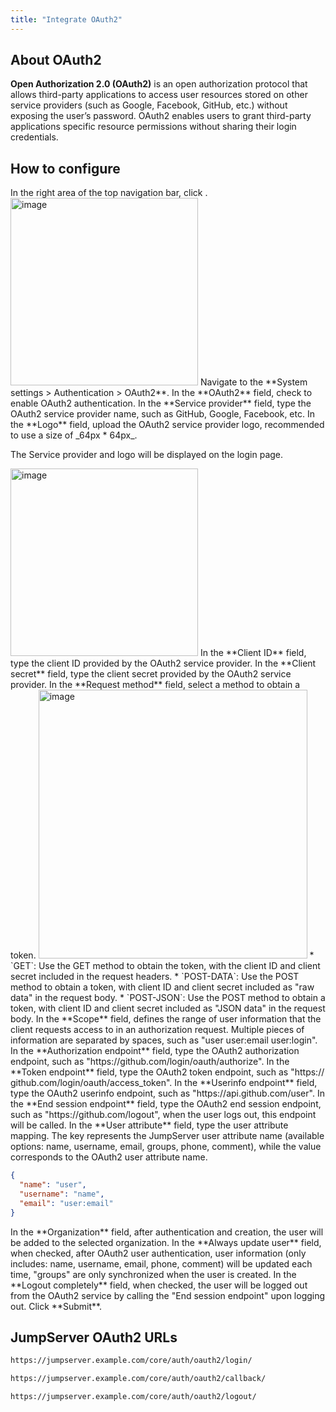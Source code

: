 ```yaml
---
title: "Integrate OAuth2"
---
```


## About OAuth2
**Open Authorization 2.0 (OAuth2)** is an open authorization protocol that allows third-party applications to access user resources stored on other service providers (such as Google, Facebook, GitHub, etc.) without exposing the user’s password. OAuth2 enables users to grant third-party applications specific resource permissions without sharing their login credentials.

## How to configure
<Steps>

<Step>
In the right area of the top navigation bar, click <Icon icon="settings" />.

<Frame>
<img src="/images/docs/navs/nav-settings.png" alt="image" width="300"/>
</Frame>
</Step>

<Step>
Navigate to the **System settings > Authentication > OAuth2**.
</Step>

<Step>
In the **OAuth2** field, check to enable OAuth2 authentication.
</Step>

<Step>
In the **Service provider** field, type the OAuth2 service provider name, such as GitHub, Google, Facebook, etc.
</Step>

<Step>
In the **Logo** field, upload the OAuth2 service provider logo, recommended to use a size of _64px * 64px_.

The Service provider and logo will be displayed on the login page.

<Frame>
<img src="/images/docs/admin-guides/system-settings/auth/oauth2-login-page.png" alt="image" width="300"/>
</Frame>
</Step>

<Step>
In the **Client ID** field, type the client ID provided by the OAuth2 service provider.
</Step>

<Step>
In the **Client secret** field, type the client secret provided by the OAuth2 service provider.
</Step>

<Step>
In the **Request method** field, select a method to obtain a token.
<Frame>
<img src="/images/docs/admin-guides/system-settings/auth/oauth2-request-method.png" alt="image" width="430"/>
</Frame>
* `GET`: Use the GET method to obtain the token, with the client ID and client secret included in the request headers.
* `POST-DATA`: Use the POST method to obtain a token, with client ID and client secret included as "raw data" in the request body.
* `POST-JSON`: Use the POST method to obtain a token, with client ID and client secret included as "JSON data" in the request body.
</Step>

<Step>
In the **Scope** field, defines the range of user information that the client requests access to in an authorization request. Multiple pieces of information are separated by spaces, such as "user user:email user:login".
</Step>

<Step>
In the **Authorization endpoint** field, type the OAuth2 authorization endpoint, such as "https://&#8203;github.com/login/oauth/authorize".
</Step>

<Step>
In the **Token endpoint** field, type the OAuth2 token endpoint, such as "https://&#8203;github.com/login/oauth/access_token".
</Step>

<Step>
In the **Userinfo endpoint** field, type the OAuth2 userinfo endpoint, such as "https://&#8203;api.github.com/user".
</Step>

<Step>
In the **End session endpoint** field, type the OAuth2 end session endpoint, such as "https://&#8203;github.com/logout", when the user logs out, this endpoint will be called.
</Step>

<Step>
In the **User attribute** field, type the user attribute mapping. The key represents the JumpServer user attribute name (available options: name, username, email, groups, phone, comment), while the value corresponds to the OAuth2 user attribute name.

```json OAuth2 User Attribute Example
{
  "name": "user",
  "username": "name",
  "email": "user:email"
}
```
</Step>

<Step>
In the **Organization** field, after authentication and creation, the user will be added to the selected organization.
</Step>

<Step>
In the **Always update user** field, when checked, after OAuth2 user authentication, user information (only includes: name, username, email, phone, comment) will be updated each time, "groups" are only synchronized when the user is created.
</Step>

<Step>
In the **Logout completely** field, when checked, the user will be logged out from the OAuth2 service by calling the "End session endpoint" upon logging out.
</Step>

<Step>
Click **Submit**.
</Step>

</Steps>

## JumpServer OAuth2 URLs

```md Login URL
https://jumpserver.example.com/core/auth/oauth2/login/
```

```md Login Success Callback URL
https://jumpserver.example.com/core/auth/oauth2/callback/
```

```md Logout URL
https://jumpserver.example.com/core/auth/oauth2/logout/
```